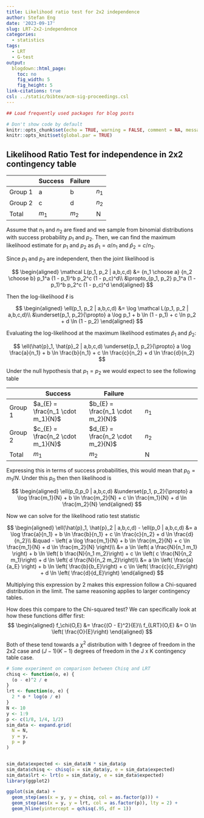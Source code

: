 ```yaml
---
title: Likelihood ratio test for 2x2 independence
author: Stefan Eng
date: '2023-09-17'
slug: LRT-2x2-independence
categories:
  - statistics
tags:
  - LRT
  - G-test
output:
  blogdown::html_page:
    toc: no
    fig_width: 5
    fig_height: 5
link-citations: true
csl: ../static/bibtex/acm-sig-proceedings.csl
---
```


```r
## Load frequently used packages for blog posts

# Don't show code by default
knitr::opts_chunk$set(echo = TRUE, warning = FALSE, comment = NA, message = FALSE)
knitr::opts_knit$set(global.par = TRUE)
```

## Likelihood Ratio Test for independence in 2x2 contingency table

| | Success | Failure |
|--- |-------|-------|-------|
| Group 1| a     | b     | $n_1$ |
| Group 2 | c     | d     | $n_2$ |
| Total | $m_1$ | $m_2$ | N     |

Assume that $n_1$ and $n_2$ are fixed and we sample from binomial distributions with success probability $p_1$ and $p_2$.
Then, we can find the maximum likelihood estimate for $p_1$ and $p_2$ as $\hat{p}_1 = a / n_1$ and $\hat{p}_2 = c / n_2$.

Since $p_1$ and $p_2$ are independent, then the joint likelihood is

$$
\begin{aligned}
\mathcal L(p_1, p_2 | a,b,c,d) &= {n_1 \choose a} {n_2 \choose b} p_1^a (1 - p_1)^b p_2^c (1 - p_c)^d\\
&\propto_{p_1, p_2} p_1^a (1 - p_1)^b p_2^c (1 - p_c)^d
\end{aligned}
$$

Then the log-likelihood $\ell$ is 

$$
\begin{aligned}
\ell(p_1, p_2 | a,b,c,d) &= \log \mathcal L(p_1, p_2 | a,b,c,d)\\
&\underset{p_1, p_2}{\propto} a \log p_1 + b \ln (1 - p_1) + c \ln p_2 + d \ln (1 - p_2)
\end{aligned}
$$

Evaluating the log-likelihood at the maximum likelihood estimates $\hat{p}_1$ and $\hat{p}_2$:

$$
\ell(\hat{p}_1, \hat{p}_2 | a,b,c,d) \underset{p_1, p_2}{\propto} a \log \frac{a}{n_1} + b \ln \frac{b}{n_1} + c \ln \frac{c}{n_2} + d \ln \frac{d}{n_2}
$$

Under the null hypothesis that $p_1 = p_2$ we would expect to see the following table

| | Success | Failure |
|--- |-------|-------|-------|
| Group 1| $a_{E} = \frac{n_1 \cdot m_1}{N}$     | $b_{E} = \frac{n_1 \cdot m_2}{N}$     | $n_1$ |
| Group 2| $c_{E} = \frac{n_2 \cdot m_1}{N}$     | $d_{E} = \frac{n_2 \cdot m_2}{N}$     | $n_2$ |
| Total | $m_1$ | $m_2$ | N     |

Expressing this in terms of success probabilities, this would mean that $p_0 = m_1 / N$.
Under this $p_0$ then then likelihood is

$$
\begin{aligned}
\ell(p_0,p_0 | a,b,c,d) &\underset{p_1, p_2}{\propto} a \log \frac{m_1}{N} + b \ln \frac{m_2}{N} + c \ln \frac{m_1}{N} + d \ln \frac{m_2}{N}
\end{aligned}
$$

Now we can solve for the likelihood ratio test statistic

$$
\begin{aligned}
\ell(\hat{p}_1, \hat{p}_2 | a,b,c,d) - \ell(p_0 | a,b,c,d) &= a \log \frac{a}{n_1} + b \ln \frac{b}{n_1} + c \ln \frac{c}{n_2} + d \ln \frac{d}{n_2}\\
&\quad - \left(
  a \log \frac{m_1}{N} + b \ln \frac{m_2}{N} + c \ln \frac{m_1}{N} + d \ln \frac{m_2}{N}
\right)\\
&= a \ln \left( a \frac{N}{n_1 m_1} \right) + b \ln \left( b \frac{N}{n_1 m_2}\right) + c \ln \left( c \frac{N}{n_2 m_1}\right) + d \ln \left( d \frac{N}{n_2 m_2}\right)\\
&= a \ln \left( \frac{a}{a_E} \right) + b \ln \left( \frac{b}{b_E}\right) + c \ln \left( \frac{c}{c_E}\right) + d \ln \left( \frac{d}{d_E}\right)
\end{aligned}
$$

Multiplying this expression by 2 makes this expression follow a Chi-squared distribution in the limit.
The same reasoning applies to larger contingency tables. 

How does this compare to the Chi-squared test? We can specifically look at how these functions differ first:
$$
\begin{aligned}
f_\chi(O,E) &= \frac{(O - E)^2}{E}\\
f_{LRT}(O,E) &= O \ln \left( \frac{O}{E}\right)
\end{aligned}
$$

Both of these tend towards a $\chi^2$ distribution with 1 degree of freedom in the 2x2 case and $(J - 1)(K - 1)$ degrees of freedom in the J x K contingency table case.

```r
# Some experiment on comparison between Chisq and LRT
chisq <- function(o, e) {
  (o - e)^2 / e
}
lrt <- function(o, e) {
  2 * o * log(o / e)
}
N <- 10
y <- 1:9
p <- c(1/8, 1/4, 1/2)
sim_data <- expand.grid(
  N = N,
  y = y,
  p = p
)


sim_data$expected <- sim_data$N * sim_data$p
sim_data$chisq <- chisq(o = sim_data$y, e = sim_data$expected)
sim_data$lrt <- lrt(o = sim_data$y, e = sim_data$expected)
library(ggplot2)

ggplot(sim_data) +
  geom_step(aes(x = y, y = chisq, col = as.factor(p))) +
  geom_step(aes(x = y, y = lrt, col = as.factor(p)), lty = 2) +
  geom_hline(yintercept = qchisq(.95, df = 1))
```
